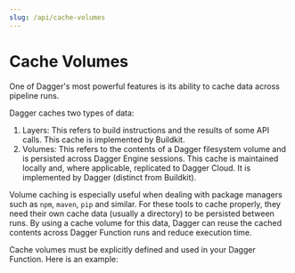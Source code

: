 ```yaml
---
slug: /api/cache-volumes
---
```


# Cache Volumes

One of Dagger's most powerful features is its ability to cache data across pipeline runs.

Dagger caches two types of data:

1. Layers: This refers to build instructions and the results of some API calls. This cache is implemented by Buildkit.
2. Volumes: This refers to the contents of a Dagger filesystem volume and is persisted across Dagger Engine sessions. This cache is maintained locally and, where applicable, replicated to Dagger Cloud. It is implemented by Dagger (distinct from Buildkit).

Volume caching is especially useful when dealing with package managers such as `npm`, `maven`, `pip` and similar. For these tools to cache properly, they need their own cache data (usually a directory) to be persisted between runs. By using a cache volume for this data, Dagger can reuse the cached contents across Dagger Function runs and reduce execution time.

Cache volumes must be explicitly defined and used in your Dagger Function. Here is an example:

<Tabs groupId="language">
<TabItem value="Go">

```go file=../cookbook/snippets/cache-dependencies/go/main.go
```

</TabItem>
<TabItem value="Python">

```python file=../cookbook/snippets/cache-dependencies/python/main.py
```

</TabItem>
<TabItem value="TypeScript">

```typescript file=../cookbook/snippets/cache-dependencies/typescript/index.ts
```

</TabItem>
</Tabs>
